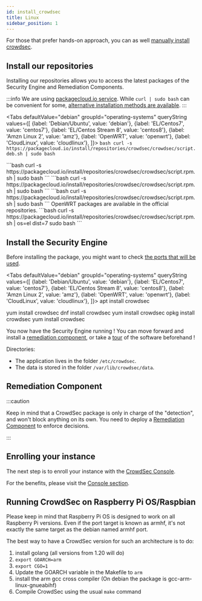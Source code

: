 ```yaml
---
id: install_crowdsec
title: Linux
sidebar_position: 1
---
```



For those that prefer hands-on approach, you can as well [manually install crowdsec](/user_guides/building.md).

## Install our repositories

Installing our repositories allows you to access the latest packages of the Security Engine and Remediation Components.

:::info
We are using [packagecloud.io service](https://packagecloud.io/crowdsec/crowdsec/).
While `curl | sudo bash` can be convenient for some, [alternative installation methods are available](https://packagecloud.io/crowdsec/crowdsec/install#manual).
:::

<Tabs
  defaultValue="debian"
  groupId="operating-systems"
  queryString
  values={[
    {label: 'Debian/Ubuntu', value: 'debian'},
    {label: 'EL/Centos7', value: 'centos7'},
    {label: 'EL/Centos Stream 8', value: 'centos8'},
    {label: 'Amzn Linux 2', value: 'amz'},
    {label: 'OpenWRT', value: 'openwrt'},
    {label: 'CloudLinux', value: 'cloudlinux'},
  ]}>
  <TabItem value="debian">
    ```bash
    curl -s https://packagecloud.io/install/repositories/crowdsec/crowdsec/script.deb.sh | sudo bash
    ```
  </TabItem>
  
  <TabItem value="centos7">
    ```bash
    curl -s https://packagecloud.io/install/repositories/crowdsec/crowdsec/script.rpm.sh | sudo bash
    ```
  </TabItem>

  <TabItem value="centos8">
    ```bash
    curl -s https://packagecloud.io/install/repositories/crowdsec/crowdsec/script.rpm.sh | sudo bash
    ```
  </TabItem>

  <TabItem value="amz">
    ```bash
    curl -s https://packagecloud.io/install/repositories/crowdsec/crowdsec/script.rpm.sh | sudo bash
    ```
  </TabItem>

  <TabItem value="openwrt">
    OpenWRT packages are available in the official repositories.
  </TabItem>

  <TabItem value="cloudlinux">
    ```bash
    curl -s https://packagecloud.io/install/repositories/crowdsec/crowdsec/script.rpm.sh | os=el dist=7 sudo bash
    ```
  </TabItem>
</Tabs>


## Install the Security Engine

Before installing the package, you might want to check [the ports that will be used](/docs/next/configuration/network_management).

<Tabs
  defaultValue="debian"
  groupId="operating-systems"
  queryString
  values={[
    {label: 'Debian/Ubuntu', value: 'debian'},
    {label: 'EL/Centos7', value: 'centos7'},
    {label: 'EL/Centos Stream 8', value: 'centos8'},
    {label: 'Amzn Linux 2', value: 'amz'},
    {label: 'OpenWRT', value: 'openwrt'},
    {label: 'CloudLinux', value: 'cloudlinux'},
  ]}>
  <TabItem value="debian">
    <CodeBlock className="language-bash">apt install crowdsec</CodeBlock>
  </TabItem>
  
  <TabItem value="centos7">
    <CodeBlock className="language-bash">yum install crowdsec</CodeBlock>
  </TabItem>

  <TabItem value="centos8">
    <CodeBlock className="language-bash">dnf install crowdsec</CodeBlock>
  </TabItem>

  <TabItem value="amz">
    <CodeBlock className="language-bash">yum install crowdsec</CodeBlock>
  </TabItem>

  <TabItem value="openwrt">
    <CodeBlock className="language-bash">opkg install crowdsec</CodeBlock>
  </TabItem>

  <TabItem value="cloudlinux">
    <CodeBlock className="language-bash">yum install crowdsec</CodeBlock>
  </TabItem>
</Tabs>

You now have the Security Engine running ! You can move forward and install a [remediation component](/bouncers/intro.md), or take a [tour](/getting_started/crowdsec_tour.mdx) of the software beforehand !

Directories:

* The application lives in the folder `/etc/crowdsec`.
* The data is stored in the folder `/var/lib/crowdsec/data`.


## Remediation Component

:::caution

Keep in mind that a CrowdSec package is only in charge of the "detection", and won't block anything on its own.
You need to deploy a [Remediation Component](/bouncers/intro.md) to enforce decisions.

:::

## Enrolling your instance

The next step is to enroll your instance with the [CrowdSec Console](https://app.crowdsec.net/signup).

For the benefits, please visit the [Console section](/console/intro.md).

## Running CrowdSec on Raspberry Pi OS/Raspbian 

Please keep in mind that Raspberry Pi OS is designed to work on all
Raspberry Pi versions. Even if the port target is known as armhf, it's
not exactly the same target as the debian named armhf port.

The best way to have a CrowdSec version for such an architecture is to
do:

1. install golang (all versions from 1.20 will do)
2. `export GOARCH=arm`
3. `export CGO=1`
4. Update the GOARCH variable in the Makefile to `arm`
5. install the arm gcc cross compiler (On debian the package is gcc-arm-linux-gnueabihf)
6. Compile CrowdSec using the usual `make` command

